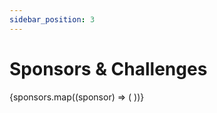 ```yaml
---
sidebar_position: 3
---
```


# Sponsors & Challenges


<div className={styles.sponsorsGrid}>
  {sponsors.map((sponsor) => (
    <SponsorCard
      key={sponsor.id}
      name={sponsor.name}
      track={sponsor.track}
      logo={sponsor.logo}
      link={sponsor.link}
    />
  ))}
</div>
